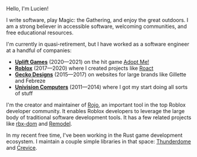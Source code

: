 Hello, I'm Lucien!

I write software, play Magic: the Gathering, and enjoy the great outdoors. I am a strong believer in accessible software, welcoming communities, and free educational resources.

I'm currently in quasi-retirement, but I have worked as a software engineer at a handful of companies:

* [**Uplift Games**](https://uplift.games) (2020—2021) on the hit game [Adopt Me!](https://playadopt.me)
* [**Roblox**](https://www.roblox.com) (2017—2020) where I created projects like [Roact](https://github.com/Roblox/roact)
* [**Gecko Designs**](https://www.geckodesigns.com) (2015—2017) on websites for large brands like Gillette and Febreze
* [**Univision Computers**](https://univisioncomputers.com) (2011—2014) where I got my start doing all sorts of stuff

I'm the creator and maintainer of [Rojo](https://github.com/rojo-rbx/rojo), an important tool in the top Roblox developer community. It enables Roblox developers to leverage the large body of traditional software development tools. It has a few related projects like [rbx-dom](https://github.com/rojo-rbx/rbx-dom) and [Remodel](https://github.com/rojo-rbx/remodel).

In my recent free time, I've been working in the Rust game development ecosystem. I maintain a couple simple libraries in that space: [Thunderdome](https://github.com/LPGhatguy/thunderdome) and [Crevice](https://github.com/LPGhatguy/crevice).
